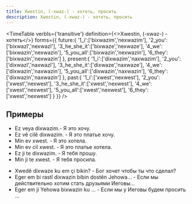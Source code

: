 ```yaml
---
title: Xwestin, (-xwaz-) - хотеть, просить
description: Xwestin, (-xwaz-) - хотеть, просить
---
```



<TimeTable
    verbIs={'transitive'}
    definition={<>Xwestin, (-xwaz-) - <Vt/> хотеть</>}
    forms={{
        future:{
            '1_i':['bixwazim','nexwazim'],
            '2_you':['bixwazî','nexwazî'],
            '3_he_she_it':['bixwaze','nexwaze'],
            '4_we':['bixwazin','nexwazin'],
            '5_you_all':['bixwazin','nexwazin'],
            '6_they':['bixwazin','nexwazin']
        },
        present:{
            '1_i':['dixwazim','naxwazim'],
            '2_you':['dixwazî','naxwazî'],
            '3_he_she_it':['dixwaze','naxwaze'],
            '4_we':['dixwazin','naxwazin'],
            '5_you_all':['dixwazin','naxwazin'],
            '6_they':['dixwazin','naxwazin']
        },
        past:{
            '1_i':['xwest','nexwest'],
            '2_you':['xwest','nexwest'],
            '3_he_she_it':['xwest','nexwest'],
            '4_we':['xwest','nexwest'],
            '5_you_all':['xwest','nexwest'],
            '6_they':['xwest','nexwest']
        }
    }}
/>

## Примеры

<ul>
    <li>Ez veya dixwazim.- Я это хочу.</li>
    <li>Ez vê cilê dixwazim. - Я это платье хочу.</li>
    <li>Min ev xwest. - Я это хотела.</li>
    <li>Min ev cil xwest. - Я это платье хотела.</li>
    <li>Ez ji te dixwazim. - Я тебя прошу.</li>
    <li>Min ji te xwest. - Я тебя просила.</li>
</ul>

<ul>
    <li>Xwedê dixwaze ku em çi bikin? - Бог хочет чтобы ты что сделал?</li>
    <li>Eger em bi rastî dixwazin bibin dostên Jehowa... - Если мы действительно хотим стать друзьями Иеговы...</li>
    <li>Eger em ji Yehowa bixwazin ku ... - Если мы у Иеговы будем просить ...</li>
</ul>

